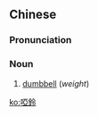{{also|哑铃}}
==Chinese==
{{zh-forms|s=哑铃}}

===Pronunciation===
{{zh-pron
|m=yǎlíng
|c=aa2 ling4
|mn=a-lé/à-lêng
|cat=n
}}

===Noun===
{{zh-noun}}

# [[dumbbell]] (''weight'')

[[ko:啞鈴]]